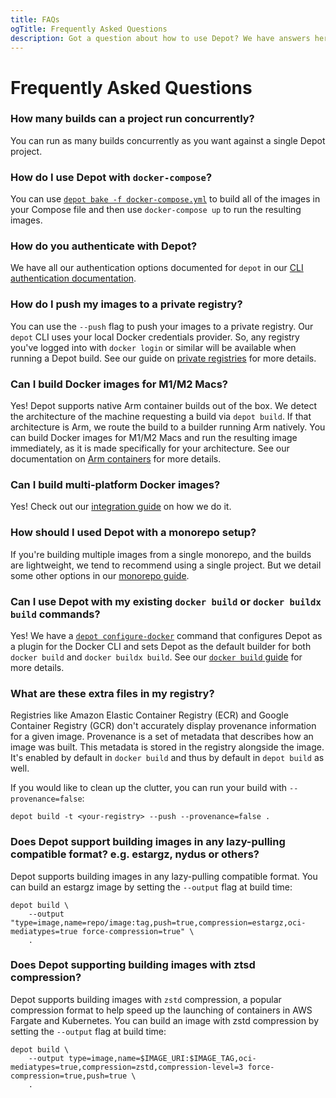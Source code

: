 ```yaml
---
title: FAQs
ogTitle: Frequently Asked Questions
description: Got a question about how to use Depot? We have answers here.
---
```


# Frequently Asked Questions

### How many builds can a project run concurrently?

You can run as many builds concurrently as you want against a single Depot project.

### How do I use Depot with `docker-compose`?

You can use [`depot bake -f docker-compose.yml`](/docs/cli/reference#depot-bake) to build all of the images in your Compose file and then use `docker-compose up` to run the resulting images.

### How do you authenticate with Depot?

We have all our authentication options documented for `depot` in our [CLI authentication documentation](/docs/cli/authentication).

### How do I push my images to a private registry?

You can use the `--push` flag to push your images to a private registry. Our `depot` CLI uses your local Docker credentials provider. So, any registry you've logged into with `docker login` or similar will be available when running a Depot build. See our guide on [private registries](/docs/guides/private-registries) for more details.

### Can I build Docker images for M1/M2 Macs?

Yes! Depot supports native Arm container builds out of the box. We detect the architecture of the machine requesting a build via `depot build`. If that architecture is Arm, we route the build to a builder running Arm natively. You can build Docker images for M1/M2 Macs and run the resulting image immediately, as it is made specifically for your architecture. See our documentation on [Arm containers](/docs/guides/arm-containers) for more details.

### Can I build multi-platform Docker images?

Yes! Check out our [integration guide](/docs/guides/arm-containers#what-about-multi-architecture-containers) on how we do it.

### How should I used Depot with a monorepo setup?

If you're building multiple images from a single monorepo, and the builds are lightweight, we tend to recommend using a single project. But we detail some other options in our [monorepo guide](/blog/how-to-build-docker-images-in-monorepos).

### Can I use Depot with my existing `docker build` or `docker buildx build` commands?

Yes! We have a [`depot configure-docker`](/docs/cli/reference#depot-configure-docker) command that configures Depot as a plugin for the Docker CLI and sets Depot as the default builder for both `docker build` and `docker buildx build`. See our [`docker build` guide](/docs/guides/docker-build) for more details.

### What are these extra files in my registry?

Registries like Amazon Elastic Container Registry (ECR) and Google Container Registry (GCR) don't accurately display provenance information for a given image. Provenance is a set of metadata that describes how an image was built. This metadata is stored in the registry alongside the image. It's enabled by default in `docker build` and thus by default in `depot build` as well.

If you would like to clean up the clutter, you can run your build with `--provenance=false`:

```shell
depot build -t <your-registry> --push --provenance=false .
```

### Does Depot support building images in any lazy-pulling compatible format? e.g. estargz, nydus or others?

Depot supports building images in any lazy-pulling compatible format. You can build an estargz image by setting the `--output` flag at build time:

```shell
depot build \
    --output "type=image,name=repo/image:tag,push=true,compression=estargz,oci-mediatypes=true force-compression=true" \
    .
```

### Does Depot supporting building images with ztsd compression?

Depot supports building images with `zstd` compression, a popular compression format to help speed up the launching of containers in AWS Fargate and Kubernetes. You can build an image with zstd compression by setting the `--output` flag at build time:

```shell
depot build \
    --output type=image,name=$IMAGE_URI:$IMAGE_TAG,oci-mediatypes=true,compression=zstd,compression-level=3 force-compression=true,push=true \
    .
```
